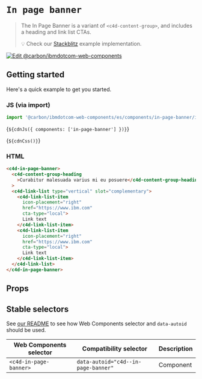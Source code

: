 
# `In page banner`

> The In Page Banner is a variant of `<c4d-content-group>`, and includes a
> heading and link list CTAs.
>
> 💡 Check our
> [Stackblitz](https://stackblitz.com/github/carbon-design-system/carbon-for-ibm-dotcom/tree/main/packages/web-components/examples/stackblitz/components/in-page-banner)
> example implementation.

[![Edit @carbon/ibmdotcom-web-components](https://developer.stackblitz.com/img/open_in_stackblitz.svg)](https://stackblitz.com/github/carbon-design-system/carbon-for-ibm-dotcom/tree/main/packages/web-components/examples/stackblitz/components/in-page-banner)

## Getting started

Here's a quick example to get you started.

### JS (via import)

```javascript
import '@carbon/ibmdotcom-web-components/es/components/in-page-banner/index.js';
```

<Markdown>{`${cdnJs({ components: ['in-page-banner'] })}`}</Markdown>

<Markdown>{`${cdnCss()}`}</Markdown>

### HTML

```html
<c4d-in-page-banner>
  <c4d-content-group-heading
    >Curabitur malesuada varius mi eu posuere</c4d-content-group-heading
  >
  <c4d-link-list type="vertical" slot="complementary">
    <c4d-link-list-item
      icon-placement="right"
      href="https://www.ibm.com"
      cta-type="local">
      Link text
    </c4d-link-list-item>
    <c4d-link-list-item
      icon-placement="right"
      href="https://www.ibm.com"
      cta-type="local">
      Link text
    </c4d-link-list-item>
  </c4d-link-list>
</c4d-in-page-banner>
```

## Props

<Props of="c4d-in-page-banner" />
<Description markdown={markdownContents} />

## Stable selectors

See
[our README](https://github.com/carbon-design-system/carbon-for-ibm-dotcom/tree/main/packages/web-components#stable-selectors-for-analytics-and-integratione2e-testing-in-web-components)
to see how Web Components selector and `data-autoid` should be used.

| Web Components selector | Compatibility selector              | Description |
| ----------------------- | ----------------------------------- | ----------- |
| `<c4d-in-page-banner>`  | `data-autoid="c4d--in-page-banner"` | Component   |

<Description markdown={contributing} />
